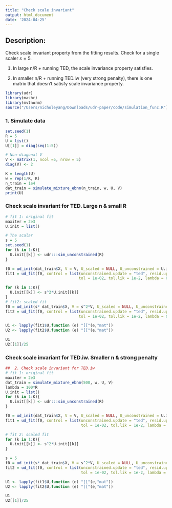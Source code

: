 ```yaml
---
title: "Check scale invariant"
output: html_document
date: '2024-04-25'
---
```


## Description: 

Check scale invariant property from the fitting results. Check for a single scaler $s=5$. 

1. In large n/R + running TED, the scale invariance property satisfies.

2. In smaller n/R + running TED.iw (very strong penalty), there is one matrix that doesn't satisfy scale invariance property. 


```r
library(udr)
library(mashr)
library(mvtnorm)
source("/Users/nicholeyang/Downloads/udr-paper/code/simulation_func.R")
```

### 1. Simulate data 

```r
set.seed(1)
R = 5
U = list()
U[[1]] = diag(seq(1:5))

# Non-diagonal V
V <- matrix(1, ncol =5, nrow = 5)
diag(V) <- 2

K = length(U)
w = rep(1/K, K)
n_train = 1e4
dat_train = simulate_mixture_ebnm(n_train, w, U, V)
print(U)
```


### Check scale invariant for TED. Large n & small R
```r
# fit 1: original fit
maxiter = 2e3
U.init = list()

# The scalar 
s = 5 
set.seed(1)
for (k in 1:K){
  U.init[[k]] <- udr:::sim_unconstrained(R)
}

f0 = ud_init(dat_train$X, V = V, U_scaled = NULL, U_unconstrained = U.init, n_rank1 = 0)
fit1 = ud_fit(f0, control = list(unconstrained.update = "ted", resid.update = 'none',
                                tol = 1e-02, tol.lik = 1e-2, lambda = 0, maxiter = maxiter), verbose=FALSE)

for (k in 1:K){
  U.init[[k]] <- s^2*U.init[[k]]
}
# fit2: scaled fit
f0 = ud_init(s* dat_train$X, V = s^2*V, U_scaled = NULL, U_unconstrained = U.init, n_rank1 = 0)
fit2 = ud_fit(f0, control = list(unconstrained.update = "ted", resid.update = 'none',
                                tol = 1e-02, tol.lik = 1e-2, lambda = 0, maxiter = maxiter), verbose=FALSE)

U1 <- lapply(fit1$U,function (e) "[["(e,"mat"))
U2 <- lapply(fit2$U,function (e) "[["(e,"mat"))
```

```r
U1
U2[[1]]/25
```


### Check scale invariant for TED.iw. Smaller n & strong penalty
```r
##  2. Check scale invariant for TED.iw
# fit 1: original fit
maxiter = 2e3
dat_train = simulate_mixture_ebnm(500, w, U, V)
lambda = 100*R
U.init = list()
for (k in 1:K){
  U.init[[k]] <- udr:::sim_unconstrained(R)
}

f0 = ud_init(dat_train$X, V = V, U_scaled = NULL, U_unconstrained = U.init, n_rank1 = 0)
fit1 = ud_fit(f0, control = list(unconstrained.update = "ted", resid.update = 'none',
                                 tol = 1e-02, tol.lik = 1e-2, lambda = lambda, maxiter = maxiter, penalty = "iw"), verbose=FALSE)

# fit 2: scaled fit
for (k in 1:K){
  U.init[[k]] <- s^2*U.init[[k]]
}

s = 5
f0 = ud_init(s* dat_train$X, V = s^2*V, U_scaled = NULL, U_unconstrained = U.init, n_rank1 = 0)
fit2 = ud_fit(f0, control = list(unconstrained.update = "ted", resid.update = 'none',
                                 tol = 1e-02, tol.lik = 1e-2, lambda = lambda, maxiter = maxiter, penalty = "iw"), verbose=FALSE)

U1 <- lapply(fit1$U,function (e) "[["(e,"mat"))
U2 <- lapply(fit2$U,function (e) "[["(e,"mat"))
```

```r
U1
U2[[1]]/25
```



